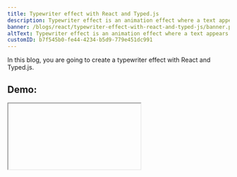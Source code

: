 ```yaml
---
title: Typewriter effect with React and Typed.js
description: Typewriter effect is an animation effect where a text appears like someone is typing.
banner: /blogs/react/typewriter-effect-with-react-and-typed-js/banner.png
altText: Typewriter effect is an animation effect where a text appears like someone is typing.
customID: b7f545b0-fe44-4234-b5d9-779e451dc991
---
```


In this blog, you are going to create a typewriter effect with React and Typed.js.

## Demo:

<Iframe videoID='06DLL8JVrOE'  />

## Starter code.

- Create a React project(I am using NextJS) and install typed.js

```bash
yarn add typed.js
```

- index.js file:

```javascript
import React from 'react'
import Image from 'next/image'

import TypeWriter from '../components/TypeWriter'
import { container, overlay } from '../../styles/type.module.css'

const Type = () => {
	return (
		<div className={container}>
			<TypeWriter />
			<Image src='/tw_2.jpg' layout='fill' objectFit='cover' alt='Taylor swift' />
		</div>
	)
}

export default Type
```

- TypeWriter.jsx file:

```javascript
import React from 'react'

import { typeContainer } from '../../styles/type.module.css'

const Type = () => {
	return (
		<div className={typeContainer}>
			<h1 style={{ display: 'inline' }} />
		</div>
	)
}
```

- type.module.css file for styles

```css
.container {
	height: 100vh;
	position: relative;
}

.typeContainer {
	position: absolute;
	background: #02020294;
	width: 100vw;
	z-index: 20;
	color: white;
	padding: 50px 0;
	bottom: 15%;
	padding-left: 2rem;
}
```

- Result
  ![Result without typewriter effect](https://dev-to-uploads.s3.amazonaws.com/uploads/articles/my5376y2m4pm708sabps.png)

We don't have anything special. We have just a container with the position of `relative`. The container is taking full width and height of the screen.

Then an image is positioned `absolute` and it is taking the whole width and height of its container to make it look like a background image.

On the Typewriter component, we have a container with className of `.typeContainer`. It is also positioned as `absolute`. Inside we have an `h1` tag. This will be used to create a typewriter effect.

Let's do the actual task.

- import typed.js

```javascript
import Typed from 'typed.js'
```

- We need to create two refs with the `useRef` hook. With ref, we can reference the dom element.

```javascript
// TypeWriter.jsx
const Type = () => {
	// Create reference to store the DOM element containing the animation
	const el = React.useRef(null)
	// Create reference to store the Typed instance itself
	const typed = React.useRef(null)

	return (
		<div className={typeContainer}>
			<h1 ref={el} style={{ display: 'inline' }} />
		</div>
	)
}
```

We have attached the `el` ref to the h1 using the `ref` prop.

- We need to use the useEffect hook which will always run after the component gets mounted

```javascript
const Type = () => {
	// Create reference to store the DOM element containing the animation
	const el = React.useRef(null)
	// Create reference to store the Typed instance itself
	const typed = React.useRef(null)

	React.useEffect(() => {
		const options = {
			// strings that will be rendered for typewriter effect
			strings: [
				'Hello, My name is Taylor Swift.',
				"My new album Red (Taylor's Version) is coming on November 12, 2021.",
				'PRE-ORDER NOW',
			],
			typeSpeed: 50, // typeing speed will be 50ms
			backSpeed: 10, // typing backSpeed will be 10ms
			loop: true,
		}

		// elRef refers to the <h1 /> rendered below
		typed.current = new Typed(el.current, options)

		return () => {
			// Make sure to destroy Typed instance during cleanup
			// to prevent memory leaks
			typed.current.destroy()
		}
	}, [])

	return (
		<div className={typeContainer}>
			<h1 ref={el} style={{ display: 'inline' }} />
		</div>
	)
}
```

We have created a new instance of the Typed class passing the `h1` dom reference and options.

To see more available options visit [ the docs ](http://mattboldt.github.io/typed.js/docs)

Our Final Result:

<Iframe videoID='06DLL8JVrOE'  />

That's it for this blog.

